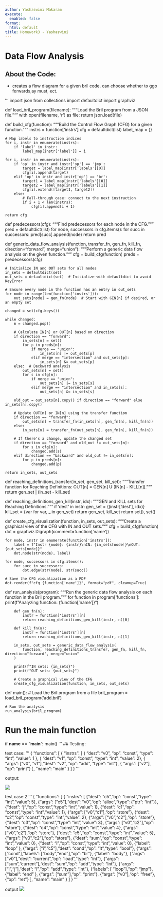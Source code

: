 ```yaml
---
author: Yashaswini Makaram
execute:
  enabled: false
format:
  html: default
title: Homework3 - Yashaswini
---
```


# Data Flow Analysis


## About the Code:
- creates a flow diagram for a given bril code.  can choose whether to ggo forwards,ay must, ect. 

'''
import json
from collections import defaultdict
import graphviz

def load_bril_program(filename):
    """Load the Bril program from a JSON file."""
    with open(filename, 'r') as file:
        return json.load(file)

def build_cfg(function):
    """Build the Control Flow Graph (CFG) for a given function."""
    instrs = function['instrs']
    cfg = defaultdict(list)
    label_map = {}

    # Map labels to instruction indices
    for i, instr in enumerate(instrs):
        if 'label' in instr:
            label_map[instr['label']] = i

    for i, instr in enumerate(instrs):
        if 'op' in instr and instr['op'] == 'jmp':
            target = label_map[instr['labels'][0]]
            cfg[i].append(target)
        elif 'op' in instr and instr['op'] == 'br':
            target1 = label_map[instr['labels'][0]]
            target2 = label_map[instr['labels'][1]]
            cfg[i].extend([target1, target2])
        else:
            # Fall-through case: connect to the next instruction
            if i + 1 < len(instrs):
                cfg[i].append(i + 1)

    return cfg

def predecessors(cfg):
    """Find predecessors for each node in the CFG."""
    pred = defaultdict(list)
    for node, successors in cfg.items():
        for succ in successors:
            pred[succ].append(node)
    return pred

def generic_data_flow_analysis(function, transfer_fn, gen_fn, kill_fn, direction="forward", merge="union"):
    """Perform a generic data flow analysis on the given function."""
    cfg = build_cfg(function)
    preds = predecessors(cfg)

    # Initialize IN and OUT sets for all nodes
    in_sets = defaultdict(set)
    out_sets = defaultdict(set)  # Initialize with defaultdict to avoid KeyError

    # Ensure every node in the function has an entry in out_sets
    for node in range(len(function['instrs'])):
        out_sets[node] = gen_fn(node)  # Start with GEN[n] if desired, or an empty set

    changed = set(cfg.keys())

    while changed:
        n = changed.pop()

        # Calculate IN[n] or OUT[n] based on direction
        if direction == "forward":
            in_sets[n] = set()
            for p in preds[n]:
                if merge == "union":
                    in_sets[n] |= out_sets[p]
                elif merge == "intersection" and out_sets[p]:
                    in_sets[n] &= out_sets[p]
        else:  # Backward analysis
            out_sets[n] = set()
            for s in cfg[n]:
                if merge == "union":
                    out_sets[n] |= in_sets[s]
                elif merge == "intersection" and in_sets[s]:
                    out_sets[n] &= in_sets[s]

        old_out = out_sets[n].copy() if direction == "forward" else in_sets[n].copy()
        
        # Update OUT[n] or IN[n] using the transfer function
        if direction == "forward":
            out_sets[n] = transfer_fn(in_sets[n], gen_fn(n), kill_fn(n))
        else:
            in_sets[n] = transfer_fn(out_sets[n], gen_fn(n), kill_fn(n))

        # If there's a change, update the changed set
        if direction == "forward" and old_out != out_sets[n]:
            for s in cfg[n]:
                changed.add(s)
        elif direction == "backward" and old_out != in_sets[n]:
            for p in preds[n]:
                changed.add(p)

    return in_sets, out_sets

def reaching_definitions_transfer(in_set, gen_set, kill_set):
    """Transfer function for Reaching Definitions: OUT[n] = GEN[n] U (IN[n] - KILL[n])."""
    return gen_set | (in_set - kill_set)

def reaching_definitions_gen_kill(instr, idx):
    """GEN and KILL sets for Reaching Definitions."""
    if 'dest' in instr:
        gen_set = {(instr['dest'], idx)}
        kill_set = {var for var, _ in gen_set}
        return gen_set, kill_set
    return set(), set()

def create_cfg_visualization(function, in_sets, out_sets):
    """Create a graphical view of the CFG with IN and OUT sets."""
    cfg = build_cfg(function)
    dot = graphviz.Digraph(comment=function['name'])

    for node, instr in enumerate(function['instrs']):
        label = f"Instr {node}: {instr}\nIN: {in_sets[node]}\nOUT: {out_sets[node]}"
        dot.node(str(node), label)

    for node, successors in cfg.items():
        for succ in successors:
            dot.edge(str(node), str(succ))

    # Save the CFG visualization as a PDF
    dot.render(f"cfg_{function['name']}", format="pdf", cleanup=True)

def run_analysis(program):
    """Run the generic data flow analysis on each function in the Bril program."""
    for function in program['functions']:
        print(f"Analyzing function: {function['name']}")

        def gen_fn(n):
            instr = function['instrs'][n]
            return reaching_definitions_gen_kill(instr, n)[0]

        def kill_fn(n):
            instr = function['instrs'][n]
            return reaching_definitions_gen_kill(instr, n)[1]

        in_sets, out_sets = generic_data_flow_analysis(
            function, reaching_definitions_transfer, gen_fn, kill_fn, direction="forward", merge="union"
        )

        print(f"IN sets: {in_sets}")
        print(f"OUT sets: {out_sets}")

        # Create a graphical view of the CFG
        create_cfg_visualization(function, in_sets, out_sets)

def main():
    # Load the Bril program from a file
    bril_program = load_bril_program('add.bril')

    # Run the analysis
    run_analysis(bril_program)

# Run the main function
if __name__ == "__main__":
    main()
'''
## Testing:

test case:
'''
{
  "functions": [
    {
      "instrs": [
        { "dest": "v0", "op": "const", "type": "int", "value": 1 },
        { "dest": "v1", "op": "const", "type": "int", "value": 2},
        { "args": ["v0", "v1"],"dest": "v2", "op": "add", "type": "int"},
        { "args": ["v2"], "op": "print"}
      ],
      "name": "main"
    }
  ]
}
'''

output:

![](img/cfg_main.png)


test case 2
'''
{
  "functions": [
    {
      "instrs": [
        {"dest": "c5","op": "const","type": "int","value": 5},
        {"args": ["c5"],"dest": "v0","op": "alloc","type": {"ptr": "int"}},
        {"dest": "j","op": "const","type": "int","value": 1},
        {"dest": "c1","op": "const","type": "int","value": 1},
        {"args": ["v0","c1"],"op": "store"},
        {"dest": "c2","op": "const","type": "int","value": 2},
        {"args": ["v0","c2"],"op": "store"},
        {"dest": "c3","op": "const","type": "int","value": 3},
        {"args": ["v0","c2"],"op": "store"},
        {"dest": "c4","op": "const","type": "int","value": 4},
        {"args": ["v0","c2"],"op": "store"},
        {"dest": "c5","op": "const","type": "int","value": 5},
        {"args": ["v0","c2"],"op": "store"},
        {"dest": "sum","op": "const","type": "int","value": 0},
        {"dest": "i","op": "const","type": "int","value": 0},
        {"label": "loop" },
        {"args": ["i","c5"],"dest": "cond","op": "lt","type": "bool"},
        {"args": ["cond"],"labels": ["body","end"],"op": "br"},
        {"label": "body"},
        {"args": ["v0"],"dest": "current","op": "load","type": "int"},
        {"args": ["sum","current"],"dest": "sum","op": "add","type": "int"},
        {"args": ["i","j"],"dest": "i","op": "add","type": "int"},
        {"labels": [ "loop"],"op": "jmp"},
        {"label": "end" },
        {"args": ["sum"],"op": "print"},
        {"args": ["v0"],"op": "free"},
        {"op": "ret"}
      ],
      "name": "main"
    }
  ]
}
'''

output
![](img/cfg_loopadd.png)